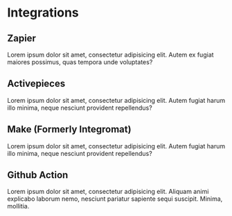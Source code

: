 # Integrations

## Zapier

Lorem ipsum dolor sit amet, consectetur adipisicing elit. Autem ex fugiat maiores possimus, quas tempora unde voluptates?

## Activepieces

Lorem ipsum dolor sit amet, consectetur adipisicing elit. Autem fugiat harum illo minima, neque nesciunt provident repellendus?

## Make (Formerly Integromat)

Lorem ipsum dolor sit amet, consectetur adipisicing elit. Autem fugiat harum illo minima, neque nesciunt provident repellendus?

## Github Action

Lorem ipsum dolor sit amet, consectetur adipisicing elit. Aliquam animi explicabo laborum nemo, nesciunt pariatur sapiente sequi suscipit. Minima, mollitia.